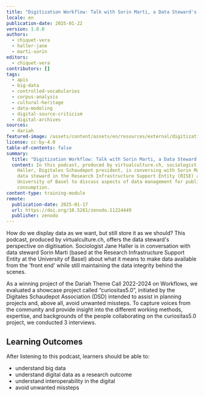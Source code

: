 ```yaml
---
title: "Digitization Workflow: Talk with Sorin Marti, a Data Steward's Perspective"
locale: en
publication-date: 2025-01-22
version: 1.0.0
authors:
  - chiquet-vera
  - haller-jane
  - marti-sorin
editors:
  - chiquet-vera
contributors: []
tags:
  - apis
  - big-data
  - controlled-vocabularies
  - corpus-analysis
  - cultural-heritage
  - data-modeling
  - digital-source-criticism
  - digital-archives
sources:
  - dariah
featured-image: /assets/content/assets/en/resources/external/digitization-workflow-talk-with-sorin-marti/featured-image.jpg
license: cc-by-4.0
table-of-contents: false
summary:
  title: "Digitization Workflow: Talk with Sorin Marti, a Data Steward's Perspective"
  content: In this podcast, produced by virtualculture.ch, sociologist Jane
    Haller, Digitales Schaudepot president, is conversing with Sorin Marti, a
    data steward in the Research Infrastructure Support Entity (RISE) at the
    University of Basel to discuss aspects of data management for public
    consumption.
content-type: training-module
remote:
  publication-date: 2025-01-17
  url: https://doi.org/10.5281/zenodo.11224449
  publisher: zenodo
---
```

How do we display data as we want, but still store it as we should?  This podcast, produced by virtualculture.ch, offers the data steward's perspective on digitisation.  Sociologist Jane Haller is in conversation with data steward Sorin Marti (based at the Research Infrastructure Support Entity at the University of Basel) about what it means to make data available from the 'front end' while still maintaining the data integrity behind the scenes.

As a winning project of the Dariah Theme Call 2022-2024 on Workflows, we evaluated a showcase project called “curiositas5.0”, initiated by the Digitales Schaudepot Association (DSD) intended to assist in planning projects and, above all, avoid unwanted missteps. To capture voices from the community and provide insight into the different working methods, expertise, and backgrounds of the people collaborating on the curiositas5.0 project, we conducted 3 interviews.

## Learning Outcomes

After listening to this podcast, learners should be able to:

* understand big data
* understand digital data as a research outcome
* understand interoperability in the digital
* avoid unwanted missteps

<ExternalResource title="Interested in learning more?" subtitle="Podcast with a Data Steward (spotify)" url="https://open.spotify.com/episode/6EcwZoIML327896MZW6Jo3?si=CnE5M8F6QBmRin-ZtpI_2A" />
